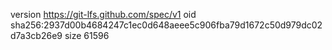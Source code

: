 version https://git-lfs.github.com/spec/v1
oid sha256:2937d00b4684247c1ec0d648aeee5c906fba79d1672c50d979dc02d7a3cb26e9
size 61596
